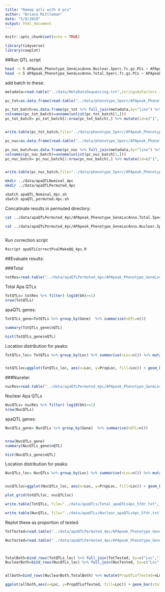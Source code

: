 ```yaml
---
title: "Remap qtls with 4 pcs"
author: "Briana Mittleman"
date: "5/8/2019"
output: html_document
---
```


```r
knitr::opts_chunk$set(echo = TRUE)
```

```r
library(tidyverse)
library(cowplot) 
```

##Run QTL script

```bash
head -n 5 APApeak_Phenotype_GeneLocAnno.Nuclear.5perc.fc.gz.PCs > APApeak_Phenotype_GeneLocAnno.Nuclear.5perc.fc.gz.4PCs
head -n 5 APApeak_Phenotype_GeneLocAnno.Total.5perc.fc.gz.PCs > APApeak_Phenotype_GeneLocAnno.Total.5perc.fc.gz.4PCs

```


add batch to these: 

```r
metadata=read.table("../data/MetaDataSequencing.txt",stringsAsFactors = F,header = T)  %>% filter(fraction=="total") %>% dplyr::select(line,batch)

pc_tot=as.data.frame(read.table("../data/phenotype_5perc/APApeak_Phenotype_GeneLocAnno.Total.5perc.fc.gz.4PCs",header=T) %>%  dplyr::select(-id) %>% t() )%>% rownames_to_column(var="line")

pc_tot_batch=as.data.frame(pc_tot %>% full_join(metadata,by="line") %>% t()) %>% mutate()
colnames(pc_tot_batch)=unname(unlist(pc_tot_batch[1,])) 
pc_tot_batch= pc_tot_batch[2:nrow(pc_tot_batch),] %>% mutate(id=c("1", "2", "3", "4", "batch")) %>%  dplyr::select(id, contains("NA"))


write.table(pc_tot_batch,file="../data/phenotype_5perc/APApeak_Phenotype_GeneLocAnno.Total.5perc.fc.gz.4PCswithBatch", col.names = T, row.names = F, quote=F,sep="\t")
```

```r
pc_nuc=as.data.frame(read.table("../data/phenotype_5perc/APApeak_Phenotype_GeneLocAnno.Nuclear.5perc.fc.gz.4PCs",header=T) %>%  dplyr::select(-id) %>% t() )%>% rownames_to_column(var="line")

pc_nuc_batch=as.data.frame(pc_nuc %>% full_join(metadata,by="line") %>% t()) %>% mutate()
colnames(pc_nuc_batch)=unname(unlist(pc_nuc_batch[1,])) 
pc_nuc_batch= pc_nuc_batch[2:nrow(pc_nuc_batch),] %>% mutate(id=c("1", "2", "3", "4", "batch")) %>%  dplyr::select(id, contains("NA"))


write.table(pc_nuc_batch,file="../data/phenotype_5perc/APApeak_Phenotype_GeneLocAnno.Nuclear.5perc.fc.gz.4PCswithBatch", col.names = T, row.names = F, quote=F,sep = "\t")
```



```bash
mkdir ../data/apaQTLNominal_4pc
mkdir ../data/apaQTLPermuted_4pc
```


```bash
sbatch apaQTL_Nominal_4pc.sh
sbatch apaQTL_permuted.4pc.sh
```

Concatinate results in permuted directory:  
```bash
cat ../data/apaQTLPermuted_4pc/APApeak_Phenotype_GeneLocAnno.Total.5perc.fc.gz.qqnorm_chr* > ../data/apaQTLPermuted_4pc/APApeak_Phenotype_GeneLocAnno.Total_permRes.txt

cat ../data/apaQTLPermuted_4pc/APApeak_Phenotype_GeneLocAnno.Nuclear.5perc.fc.gz.qqnorm_chr* > ../data/apaQTLPermuted_4pc/APApeak_Phenotype_GeneLocAnno.Nuclear_permRes.txt
 
```

Run correction script  
```bash
Rscript apaQTLCorrectPvalMakeQQ_4pc.R  
```

##Evaluate results: 


###Total
```r
totRes=read.table("../data/apaQTLPermuted_4pc/APApeak_Phenotype_GeneLocAnno.Total_permResBH.txt", stringsAsFactors = F, header = T) %>% separate(pid, into=c("Chr", "Start", "End", "PeakID"), sep=":") %>% separate(PeakID, into=c("Gene", "Loc", "Strand","Peak"), sep="_")
```


Total Apa QTLs   
```r
TotQTLs= totRes %>% filter(-log10(bh)>=1)
nrow(TotQTLs)
```
apaQTL genes:  

```r
TotQTLs_gene=TotQTLs %>% group_by(Gene)  %>% summarise(nQTL=n())

summary(TotQTLs_gene$nQTL)

hist(TotQTLs_gene$nQTL)
```

Location distribution for peaks:

```r
TotQTLs_loc= TotQTLs %>% group_by(Loc) %>% summarise(nLoc=n()) %>% mutate(PropLoc=nLoc/nrow(TotQTLs)) %>% mutate(fraction="Total")


totQTLloc=ggplot(TotQTLs_loc, aes(x=Loc, y=PropLoc, fill=Loc)) + geom_bar(stat = "Identity") + labs(x="Location of Significant Peak", y="Proportion of QTLs", title="Total QTL peak distribution")+ theme(axis.text.x = element_text(angle = 90, hjust = 1))

```
###Nucelar:  

```r
nucRes=read.table("../data/apaQTLPermuted_4pc/APApeak_Phenotype_GeneLocAnno.Nuclear_permResBH.txt", stringsAsFactors = F, header = T) %>% separate(pid, into=c("Chr", "Start", "End", "PeakID"), sep=":") %>% separate(PeakID, into=c("Gene", "Loc", "Strand","Peak"), sep="_")
```


Nuclear Apa QTLs   
```r
NucQTLs= nucRes %>% filter(-log10(bh)>=1)
nrow(NucQTLs)
```

apaQTL genes:  

```r
NucQTLs_gene= NucQTLs %>% group_by(Gene)  %>% summarise(nQTL=n())


nrow(NucQTLs_gene)
summary(NucQTLs_gene$nQTL)

hist(NucQTLs_gene$nQTL)
```

Location distribution for peaks:

```r
NucQTLs_loc= NucQTLs %>% group_by(Loc) %>% summarise(nLoc=n()) %>% mutate(PropLoc=nLoc/nrow(NucQTLs)) %>% mutate(fraction="Nuclear")


nucQTLloc=ggplot(NucQTLs_loc, aes(x=Loc, y=PropLoc, fill=Loc)) + geom_bar(stat = "Identity") + labs(x="Location of Significant Peak", y="Proportion of QTLs", title="Nuclear QTL peak distribution")+theme(axis.text.x = element_text(angle = 90, hjust = 1))

```


```r
plot_grid(totQTLloc, nucQTLloc)
```


```r
write.table(TotQTLs, file="../data/apaQTLs/Total_apaQTLs4pc_5fdr.txt", col.names = T, row.names = F, quote=F)

write.table(NucQTLs, file="../data/apaQTLs/Nuclear_apaQTLs4pc_5fdr.txt", col.names = T, row.names = F, quote=F)
```



Replot these as proportion of tested. 

```r
TotTested=read.table("../data/apaQTLPermuted_4pc/APApeak_Phenotype_GeneLocAnno.Total_permResBH.txt", header = T,stringsAsFactors = F) %>% separate(pid, into=c("chr", "start", "end", "geneID"), sep=":") %>% separate(geneID,into=c("gene", "Loc", "strand", "PAS"), sep="_") %>% group_by(Loc) %>% summarise(nTested=n()) %>% mutate(fraction="Total")

NucTested=read.table("../data/apaQTLPermuted_4pc/APApeak_Phenotype_GeneLocAnno.Nuclear_permResBH.txt", header = T,stringsAsFactors = F) %>% separate(pid, into=c("chr", "start", "end", "geneID"), sep=":") %>% separate(geneID,into=c("gene", "Loc", "strand", "PAS"), sep="_") %>% group_by(Loc) %>% summarise(nTested=n()) %>% mutate(fraction="Nuclear")



TotalBoth=bind_rows(TotQTLs_loc) %>% full_join(TotTested, by=c("Loc","fraction"))
NuclearBoth=bind_rows(NucQTLs_loc) %>% full_join(NucTested, by=c("Loc","fraction"))


allboth=bind_rows(NuclearBoth,TotalBoth) %>% mutate(PropQTLofTested=nLoc/nTested)
```


```r
ggplot(allboth,aes(x=Loc, y=PropQTLofTested, fill=Loc)) + geom_bar(stat="identity") +facet_grid(~fraction) + scale_fill_brewer(palette = "Dark2", labels=c("Coding", "5KB downstream", "Intronic", "3' UTR","5' UTR")) + labs(title="Frequency of apaQTLs among PAS", y="Proportion PAS tested",x="") + geom_text(aes(label=nLoc),nudge_y = .001) + theme(legend.position = "none", legend.title = element_blank(),axis.text.x = element_text(angle = 45, hjust = 1)) + scale_x_discrete(labels=c("Coding", "5KB downstream", "Intronic", "3' UTR","5' UTR"))



```




